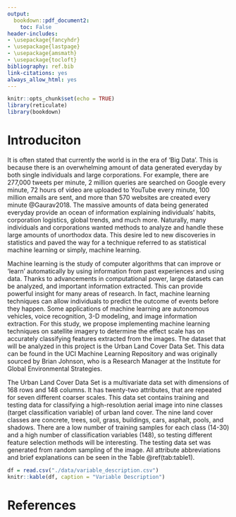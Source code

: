```yaml
---
output: 
  bookdown::pdf_document2:
    toc: False
header-includes:
- \usepackage{fancyhdr}
- \usepackage{lastpage}
- \usepackage{amsmath}
- \usepackage{tocloft}
bibliography: ref.bib
link-citations: yes
always_allow_html: yes
---
```


```r
knitr::opts_chunk$set(echo = TRUE)
library(reticulate)
library(bookdown)
```


# Introduciton


It is often stated that currently the world is in the era of ‘Big Data’. This is because there is an overwhelming amount of data generated everyday by both single individuals and large corporations. For example, there are 277,000 tweets per minute, 2 million queries are searched on Google every minute, 72 hours of video are uploaded to YouTube every minute, 100 million emails are sent, and more than 570 websites are created every minute @Gaurav2018. The massive amounts of data being generated everyday provide an ocean of information explaining individuals’ habits, corporation logistics, global trends, and much more. Naturally, many individuals and corporations wanted methods to analyze and handle these large amounts of unorthodox data. This desire led to new discoveries in statistics and paved the way for a technique referred to as statistical machine learning or simply, machine learning. 	


Machine learning is the study of computer algorithms that can improve or ‘learn’ automatically by using information from past experiences and using data. Thanks to advancements in computational power, large datasets can be analyzed, and important information extracted. This can provide powerful insight for many areas of research. In fact, machine learning techniques can allow individuals to predict the outcome of events before they happen. Some applications of machine learning are autonomous vehicles, voice recognition, 3-D modeling, and image information extraction. For this study, we propose implementing machine learning techniques on satellite imagery to determine the effect scale has on accurately classifying features extracted from the images. The dataset that will be analyzed in this project is the Urban Land Cover Data Set. This data can be found in the UCI Machine Learning Repository and was originally sourced by Brian Johnson, who is a Research Manager at the Institute for Global Environmental Strategies.


The Urban Land Cover Data Set is a multivariate data set with dimensions of 168 rows and 148 columns. It has twenty-two attributes, that are repeated for seven different coarser scales. This data set contains training and testing data for classifying a high-resolution aerial image into nine classes (target classification variable) of urban land cover.  The nine land cover classes are concrete, trees, soil, grass, buildings, cars, asphalt, pools, and shadows. There are a low number of training samples for each class (14-30) and a high number of classification variables (148), so testing different feature selection methods will be interesting. The testing data set was generated from random sampling of the image. All attribute abbreviations and brief explanations can be seen in the Table \@ref(tab:table1).




```r
df = read.csv("./data/variable_description.csv")
knitr::kable(df, caption = "Variable Description")

```


# References




